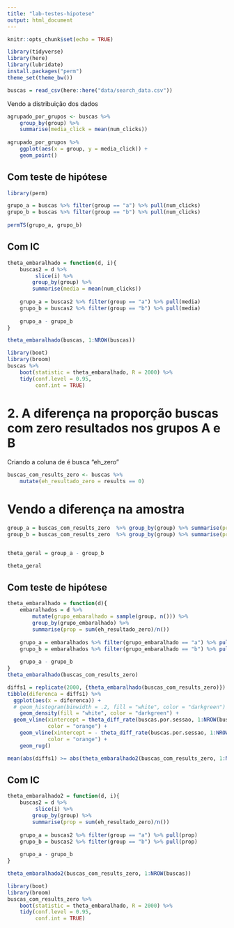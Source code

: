 ```yaml
---
title: "lab-testes-hipotese"
output: html_document
---
```


```r
knitr::opts_chunk$set(echo = TRUE)
```

```r
library(tidyverse)
library(here)
library(lubridate)
install.packages("perm")
theme_set(theme_bw())
```

```r
buscas = read_csv(here::here("data/search_data.csv"))
```

Vendo a distribuição dos dados
```r
agrupado_por_grupos <- buscas %>%
    group_by(group) %>% 
    summarise(media_click = mean(num_clicks)) 
    
agrupado_por_grupos %>%
    ggplot(aes(x = group, y = media_click)) + 
    geom_point() 
```

## Com teste de hipótese

```r
library(perm)

grupo_a = buscas %>% filter(group == "a") %>% pull(num_clicks)
grupo_b = buscas %>% filter(group == "b") %>% pull(num_clicks)
    
permTS(grupo_a, grupo_b)
```

## Com IC
```r
theta_embaralhado = function(d, i){
    buscas2 = d %>% 
         slice(i) %>% 
        group_by(group) %>% 
        summarise(media = mean(num_clicks)) 
    
    grupo_a = buscas2 %>% filter(group == "a") %>% pull(media)
    grupo_b = buscas2 %>% filter(group == "b") %>% pull(media)
    
    grupo_a - grupo_b
}

theta_embaralhado(buscas, 1:NROW(buscas))
```


```r
library(boot)
library(broom)
buscas %>% 
    boot(statistic = theta_embaralhado, R = 2000) %>% 
    tidy(conf.level = 0.95, 
         conf.int = TRUE)
```


# 2. A diferença na proporção buscas com zero resultados nos grupos A e B

Criando a coluna de é busca "eh_zero"
```r
buscas_com_results_zero <- buscas %>%
    mutate(eh_resultado_zero = results == 0) 
```

# Vendo a diferença na amostra
```r
group_a = buscas_com_results_zero  %>% group_by(group) %>% summarise(prop_zero = sum(eh_resultado_zero)/n()) %>% filter(group == "a") %>% pull(prop_zero)
group_b = buscas_com_results_zero  %>% group_by(group) %>% summarise(prop_zero = sum(eh_resultado_zero)/n()) %>% filter(group == "b") %>% pull(prop_zero)


theta_geral = group_a - group_b

theta_geral
```

## Com teste de hipótese

```r
theta_embaralhado = function(d){
    embaralhados = d %>% 
        mutate(grupo_embaralhado = sample(group, n())) %>% 
        group_by(grupo_embaralhado) %>% 
        summarise(prop = sum(eh_resultado_zero)/n()) 
    
    grupo_a = embaralhados %>% filter(grupo_embaralhado == "a") %>% pull(prop)
    grupo_b = embaralhados %>% filter(grupo_embaralhado == "b") %>% pull(prop)
    
    grupo_a - grupo_b
}
theta_embaralhado(buscas_com_results_zero)
```

```r
diffs1 = replicate(2000, {theta_embaralhado(buscas_com_results_zero)})
tibble(diferenca = diffs1) %>% 
  ggplot(aes(x = diferenca)) + 
  # geom_histogram(binwidth = .2, fill = "white", color = "darkgreen") + 
    geom_density(fill = "white", color = "darkgreen") + 
  geom_vline(xintercept = theta_diff_rate(buscas.por.sessao, 1:NROW(buscas.por.sessao)), 
             color = "orange") + 
    geom_vline(xintercept = - theta_diff_rate(buscas.por.sessao, 1:NROW(buscas.por.sessao)), 
             color = "orange") + 
    geom_rug()

```

```r
mean(abs(diffs1) >= abs(theta_embaralhado2(buscas_com_results_zero, 1:NROW(buscas))))
```


## Com IC
```r
theta_embaralhado2 = function(d, i){
    buscas2 = d %>% 
         slice(i) %>% 
        group_by(group) %>% 
        summarise(prop = sum(eh_resultado_zero)/n()) 
    
    grupo_a = buscas2 %>% filter(group == "a") %>% pull(prop)
    grupo_b = buscas2 %>% filter(group == "b") %>% pull(prop)
    
    grupo_a - grupo_b
}

theta_embaralhado2(buscas_com_results_zero, 1:NROW(buscas))
```


```r
library(boot)
library(broom)
buscas_com_results_zero %>% 
    boot(statistic = theta_embaralhado, R = 2000) %>% 
    tidy(conf.level = 0.95, 
         conf.int = TRUE)
```